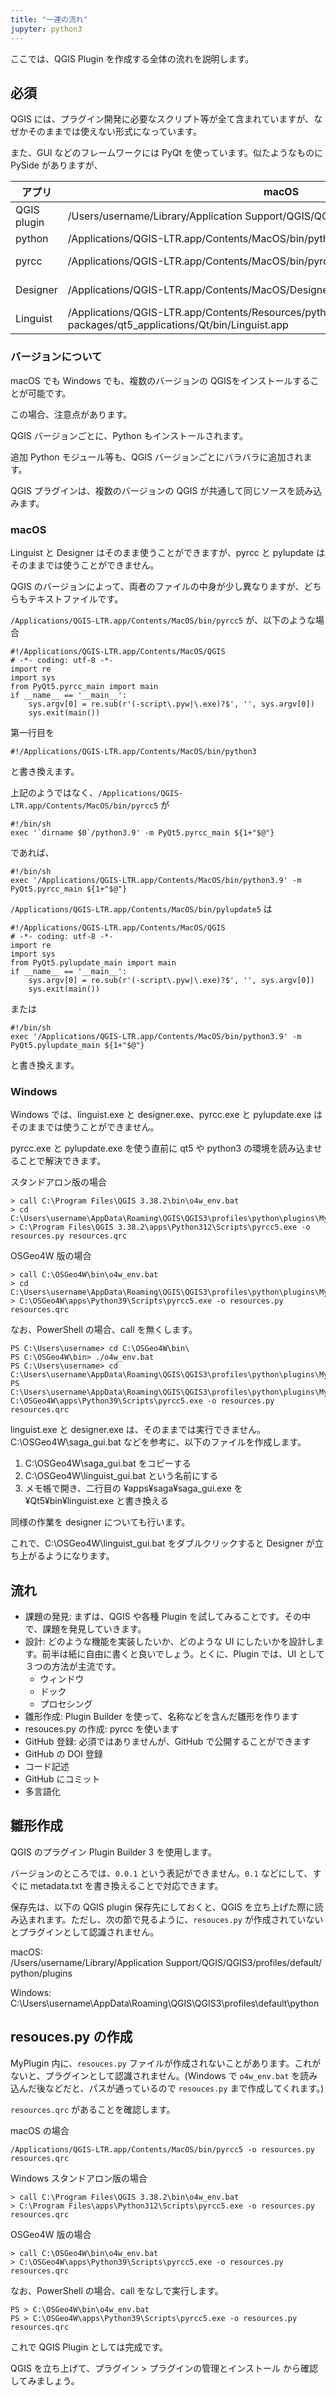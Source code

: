```yaml
---
title: "一連の流れ"
jupyter: python3
---
```


ここでは、QGIS Plugin を作成する全体の流れを説明します。

## 必須

QGIS には、プラグイン開発に必要なスクリプト等が全て含まれていますが、なぜかそのままでは使えない形式になっています。

また、GUI などのフレームワークには PyQt を使っています。似たようなものに PySide がありますが、

| アプリ | macOS | Win | OSGeo4W |
| ------ | ---- | ---- | ------- |
| QGIS plugin | /Users/username/Library/Application\ Support/QGIS/QGIS3/profiles/default/python/plugins  | 右に同じ | C:\\Users\\username\\AppData\\Roaming\\QGIS\\QGIS3\\profiles\\default\\python\plugins |
| python | /Applications/QGIS-LTR.app/Contents/MacOS/bin/python3 | C:\\Program Files\\apps\\Python39\\python3.exe | C:\\OSGeo4W\\apps\\Python312\\python3.exe |
| pyrcc |  /Applications/QGIS-LTR.app/Contents/MacOS/bin/pyrcc5 | C:\\Program Files\\apps\\Python312\\Scripts\\pyrcc5.exe | C:\\OSGeo4W\\apps\\Python39\\Scripts\\pyrcc5.exe |
| Designer | /Applications/QGIS-LTR.app/Contents/MacOS/Designer.app | C:\\Program Files\\apps\\Python312\\Scripts\\pylupdate5.exe | C:\\OSGeo4W\\apps\\Python39\\Scripts\\pylupdate5.exe |
| Linguist | /Applications/QGIS-LTR.app/Contents/Resources/python/site-packages/qt5_applications/Qt/bin/Linguist.app | C:\\Program Files\\apps\\Qt5\\bin\\linguist.exe | C:\\OSGeo4W\\apps\\Qt5\\bin\\linguist.exe  |

### バージョンについて

macOS でも Windows でも、複数のバージョンの QGISをインストールすることが可能です。

この場合、注意点があります。

QGIS バージョンごとに、Python もインストールされます。

追加 Python モジュール等も、QGIS バージョンごとにバラバラに追加されます。

QGIS プラグインは、複数のバージョンの QGIS が共通して同じソースを読み込みます。

### macOS

Linguist と Designer はそのまま使うことができますが、pyrcc と pylupdate はそのままでは使うことができません。

QGIS のバージョンによって、両者のファイルの中身が少し異なりますが、どちらもテキストファイルです。

`/Applications/QGIS-LTR.app/Contents/MacOS/bin/pyrcc5` が、以下のような場合

```
#!/Applications/QGIS-LTR.app/Contents/MacOS/QGIS
# -*- coding: utf-8 -*-
import re
import sys
from PyQt5.pyrcc_main import main
if __name__ == '__main__':
    sys.argv[0] = re.sub(r'(-script\.pyw|\.exe)?$', '', sys.argv[0])
    sys.exit(main())
```

第一行目を

`#!/Applications/QGIS-LTR.app/Contents/MacOS/bin/python3`

と書き換えます。

上記のようではなく、`/Applications/QGIS-LTR.app/Contents/MacOS/bin/pyrcc5` が

```
#!/bin/sh
exec '`dirname $0`/python3.9' -m PyQt5.pyrcc_main ${1+"$@"}
```

であれば、

```
#!/bin/sh
exec '/Applications/QGIS-LTR.app/Contents/MacOS/bin/python3.9' -m PyQt5.pyrcc_main ${1+"$@"}
```

`/Applications/QGIS-LTR.app/Contents/MacOS/bin/pylupdate5` は

```
#!/Applications/QGIS-LTR.app/Contents/MacOS/QGIS
# -*- coding: utf-8 -*-
import re
import sys
from PyQt5.pylupdate_main import main
if __name__ == '__main__':
    sys.argv[0] = re.sub(r'(-script\.pyw|\.exe)?$', '', sys.argv[0])
    sys.exit(main())
```

または

```
#!/bin/sh
exec '/Applications/QGIS-LTR.app/Contents/MacOS/bin/python3.9' -m PyQt5.pylupdate_main ${1+"$@"}
```

と書き換えます。


### Windows {#sec-win}

Windows では、linguist.exe と designer.exe、pyrcc.exe と pylupdate.exe はそのままでは使うことができません。

pyrcc.exe と pylupdate.exe を使う直前に qt5 や python3 の環境を読み込ませることで解決できます。

スタンドアロン版の場合

```
> call C:\Program Files\QGIS 3.38.2\bin\o4w_env.bat
> cd C:\Users\username\AppData\Roaming\QGIS\QGIS3\profiles\python\plugins\MyPlugin
> C:\Program Files\QGIS 3.38.2\apps\Python312\Scripts\pyrcc5.exe -o resources.py resources.qrc
```

OSGeo4W 版の場合

```
> call C:\OSGeo4W\bin\o4w_env.bat
> cd C:\Users\username\AppData\Roaming\QGIS\QGIS3\profiles\python\plugins\MyPlugin
> C:\OSGeo4W\apps\Python39\Scripts\pyrcc5.exe -o resources.py resources.qrc
```

なお、PowerShell の場合、call を無くします。

```
PS C:\Users\username> cd C:\OSGeo4W\bin\
PS C:\OSGeo4W\bin> ./o4w_env.bat
PS C:\Users\username> cd C:\Users\username\AppData\Roaming\QGIS\QGIS3\profiles\python\plugins\MyPlugin
PS C:\Users\username\AppData\Roaming\QGIS\QGIS3\profiles\python\plugins\MyPlugin> C:\OSGeo4W\apps\Python39\Scripts\pyrcc5.exe -o resources.py resources.qrc
```

linguist.exe と designer.exe は、そのままでは実行できません。C:\\OSGeo4W\\saga_gui.bat などを参考に、以下のファイルを作成します。

1. C:\\OSGeo4W\\saga_gui.bat をコピーする
2. C:\\OSGeo4W\\linguist_gui.bat という名前にする
3. メモ帳で開き、二行目の ¥apps¥saga¥saga_gui.exe を ¥Qt5¥bin¥linguist.exe と書き換える

同様の作業を designer についても行います。

これで、C:\\OSGeo4W\\linguist_gui.bat をダブルクリックすると Designer が立ち上がるようになります。

## 流れ

* 課題の発見: まずは、QGIS や各種 Plugin を試してみることです。その中で、課題を発見していきます。
* 設計: どのような機能を実装したいか、どのような UI にしたいかを設計します。前半は紙に自由に書くと良いでしょう。とくに、Plugin では、UI として３つの方法が主流です。
  * ウィンドウ
  * ドック
  * プロセシング
* 雛形作成: Plugin Builder を使って、名称などを含んだ雛形を作ります
* resouces.py の作成: pyrcc を使います
* GitHub 登録: 必須ではありませんが、GitHub で公開することができます
* GitHub の DOI 登録
* コード記述
* GitHub にコミット
* 多言語化

## 雛形作成

QGIS のプラグイン Plugin Builder 3 を使用します。

バージョンのところでは、`0.0.1` という表記ができません。`0.1` などにして、すぐに metadata.txt を書き換えることで対応できます。

保存先は、以下の QGIS plugin 保存先にしておくと、QGIS を立ち上げた際に読み込まれます。ただし、次の節で見るように、`resouces.py` が作成されていないとプラグインとして認識されません。

macOS: /Users/username/Library/Application\ Support/QGIS/QGIS3/profiles/default/python/plugins

Windows: C:\\Users\\username\\AppData\\Roaming\\QGIS\\QGIS3\\profiles\\default\\python\plugins

## resouces.py の作成

MyPlugin 内に、`resouces.py` ファイルが作成されないことがあります。これがないと、プラグインとして認識されません。(Windows で `o4w_env.bat` を読み込んだ後などだと、パスが通っているので `resouces.py` まで作成してくれます。)

`resources.qrc` があることを確認します。

macOS の場合

```
/Applications/QGIS-LTR.app/Contents/MacOS/bin/pyrcc5 -o resources.py resources.qrc
```

Windows スタンドアロン版の場合

```
> call C:\Program Files\QGIS 3.38.2\bin\o4w_env.bat
> C:\Program Files\apps\Python312\Scripts\pyrcc5.exe -o resources.py resources.qrc
```

OSGeo4W 版の場合

```
> call C:\OSGeo4W\bin\o4w_env.bat
> C:\OSGeo4W\apps\Python39\Scripts\pyrcc5.exe -o resources.py resources.qrc
```

なお、PowerShell の場合、call をなしで実行します。

```
PS > C:\OSGeo4W\bin\o4w_env.bat
PS > C:\OSGeo4W\apps\Python39\Scripts\pyrcc5.exe -o resources.py resources.qrc
```

これで QGIS Plugin としては完成です。

QGIS を立ち上げて、プラグイン &gt; プラグインの管理とインストール から確認してみましょう。

